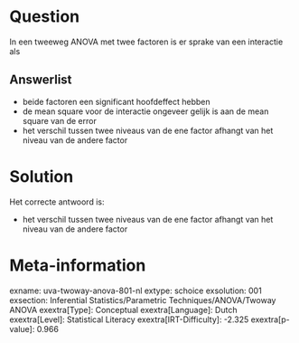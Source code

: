 Question
========

In een tweeweg ANOVA met twee factoren is er sprake van een interactie
als

Answerlist
----------

* beide factoren een significant hoofdeffect hebben
* de mean square voor de interactie ongeveer gelijk is aan de mean square van de error
* het verschil tussen twee niveaus van de ene factor afhangt van het niveau van de andere factor

Solution
========

Het correcte antwoord is: 

* het verschil tussen twee niveaus van de ene factor afhangt van het niveau van de andere factor

Meta-information
================
exname: uva-twoway-anova-801-nl
extype: schoice
exsolution: 001
exsection: Inferential Statistics/Parametric Techniques/ANOVA/Twoway ANOVA
exextra[Type]: Conceptual
exextra[Language]: Dutch
exextra[Level]: Statistical Literacy
exextra[IRT-Difficulty]: -2.325
exextra[p-value]: 0.966
